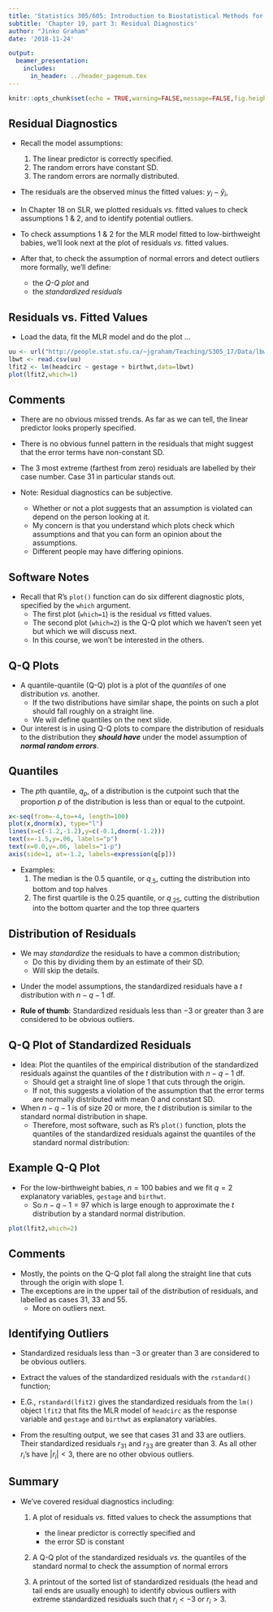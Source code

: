 ```yaml
---
title: 'Statistics 305/605: Introduction to Biostatistical Methods for Health Sciences'
subtitle: 'Chapter 19, part 3: Residual Diagnostics'
author: "Jinko Graham"
date: '2018-11-24'

output: 
  beamer_presentation:
    includes:
      in_header: ../header_pagenum.tex
---
```


```r
knitr::opts_chunk$set(echo = TRUE,warning=FALSE,message=FALSE,fig.height=3,fig.width=5)
```




## Residual Diagnostics

* Recall the model assumptions:
    1. The linear predictor is correctly specified.
    2. The random errors have constant SD.
    3. The random errors are normally distributed.
* The residuals are the observed minus the fitted values: $y_i-\hat{y}_i$, 
* In Chapter 18 on SLR, we plotted residuals _vs._ 
fitted values to check assumptions 1 \& 2, and to 
identify potential outliers.

* To check assumptions 1 \& 2 for the MLR model fitted to low-birthweight babies,
we'll look next at the plot of residuals _vs._ fitted  values.  

* After that, to check the assumption of normal errors and detect
outliers more formally, we'll define:
    + the _Q-Q plot_ and 
    + the _standardized residuals_


## Residuals vs. Fitted Values

* Load the data, fit the MLR model and do the plot $\ldots$

\scriptsize

```r
uu <- url("http://people.stat.sfu.ca/~jgraham/Teaching/S305_17/Data/lbwt.csv")
lbwt <- read.csv(uu)
lfit2 <- lm(headcirc ~ gestage + birthwt,data=lbwt)
plot(lfit2,which=1)
```

\normalsize

## Comments

* There are no obvious missed trends. As far
as we can tell, the linear predictor looks properly specified. 

* There is no obvious funnel pattern in the residuals that might suggest that the error terms have non-constant SD.

* The 3 most extreme (farthest from zero)
residuals are labelled
by their case number. Case 31 in particular stands out.

* Note: Residual diagnostics can be subjective. 
    + Whether or not a plot suggests
    that an assumption is violated can depend on the person looking at it.
    + My concern is that you understand which plots
    check which assumptions and that you can form an opinion
    about the assumptions. 
    + Different people may have differing opinions. 
    

## Software Notes

* Recall that R's `plot()` function can do six
different diagnostic plots, specified by the
`which` argument.
    + The first plot (`which=1`) is the residual _vs_ fitted values.
    + The second plot (`which=2`) is the Q-Q plot which we haven't seen yet but which we will discuss next.
    + In this course, we won't be interested in the others.


## Q-Q Plots

- A quantile-quantile (Q-Q) plot is a plot of the _quantiles_ of one distribution _vs._ another.
    - If the two distributions have similar shape, the points
    on such a plot should fall roughly on a straight line.
    - We will define quantiles on the next slide.
- Our interest is in using Q-Q plots to 
compare the distribution of
residuals to the distribution they ***should have*** under 
the model assumption of ***normal random errors***.


## Quantiles

\small

* The $p$th quantile, $q_p$, of a distribution 
is the cutpoint 
such that the proportion $p$ of the distribution
is less than or equal to the cutpoint.

```r
x<-seq(from=-4,to=+4, length=100)
plot(x,dnorm(x), type="l")
lines(x=c(-1.2,-1.2),y=c(-0.1,dnorm(-1.2)))
text(x=-1.5,y=.06, labels="p")
text(x=0.0,y=.06, labels="1-p")
axis(side=1, at=-1.2, labels=expression(q[p]))
```

* Examples: 
    1. The median is the 0.5 quantile, or $q_{.5}$,
    cutting the distribution into bottom and top halves
    2. The first quartile 
    is the 0.25 quantile, or $q_{.25}$, cutting 
    the distribution into the bottom quarter and the top 
    three quarters
  

## Distribution of Residuals

- We may _standardize_ the 
residuals to have a common distribution; 
    + Do this by dividing them by an estimate of their SD.
    + Will skip the details.
    
<!--
- For the $i$th case, define the _standardized residual_ as
$$ r_i = \frac{y_i - \hat{y}_i}{\hat{\sigma}\sqrt{1-h_{i}}}, \quad \; {\rm where}$$
    + $\hat{\sigma}$ is the estimate of the error SD, i.e. of the SD of the distribution of the $\epsilon$'s, and
    + $0<1-h_{i}<1-1/n$ measures how typical case $i$'s explanatory variables are within the dataset. 
- Cases with atypical explanatory variables
have values of $1-h_{i}$ close to zero, and larger standardized residuals.
-->

\bigskip

* Under the model assumptions, the standardized residuals have 
    a $t$ distribution with $n-q-1$ df.

\bigskip

* **Rule of thumb**: Standardized residuals less than $-3$ or
    greater than 3 are considered to be 
    obvious outliers.
    
## Q-Q Plot of Standardized Residuals

* Idea: Plot the quantiles of the 
empirical distribution of the standardized residuals
against the quantiles of the $t$ distribution
with $n-q-1$ df.
    + Should get a straight line of slope 1 that 
    cuts through the origin.
    + If not, this suggests a violation of the assumption that the
    error terms are normally distributed
    with mean 0 and constant SD.
    
* When $n-q-1$ is of size 20 or more,
the $t$ distribution is similar to 
the standard normal distribution in shape.
    + Therefore, most software, such as R's `plot()` function, plots
    the quantiles of the standardized residuals against the quantiles
    of the standard normal distribution:

## Example Q-Q Plot

* For the low-birthweight babies,
$n=100$ babies and we fit $q=2$ explanatory
variables, `gestage` and `birthwt`.
    + So $n-q-1=97$ which is large enough
    to approximate the $t$ distribution by
    a standard normal distribution.

\scriptsize

```r
plot(lfit2,which=2)
```

## Comments

* Mostly, the points on the Q-Q plot fall along 
the straight line that cuts through the origin with slope 1.
* The exceptions are in the upper tail of the 
distribution of residuals, and labelled as cases
31, 33 and 55.
    + More on outliers next.

## Identifying Outliers

- Standardized
residuals less than $-3$ or greater than 3 are 
considered to be obvious outliers.
- Extract the values of the standardized 
residuals with the `rstandard()` function; 

- E.G., `rstandard(lfit2)` gives the
    standardized residuals from the `lm()` object `lfit2` that
    fits the MLR model of `headcirc` as the response variable 
    and `gestage` and `birthwt` as explanatory 
    variables. 
    
<!--
    + Let's print out the standardized residuals
    for the first 10 babies in the dataset:
    
\scriptsize
```r
rstandard(lfit2)[1:10]
```

## 

+ We can `sort()` these standardized residuals so that they 
are ordered from smallest to largest. 

+ And then apply the `head()` function to the sorted 
  list, to get the smallest 7 residuals; 

  
\scriptsize

```r
head(sort(rstandard(lfit2)),n=7)
```

\normalsize

- Or, we can apply the `tail()` function to the sorted 
  list, to get the largest 7 residuals; 

  
\scriptsize

```r
tail(sort(rstandard(lfit2)),n=7)
```

\normalsize
-->

* From the resulting output, we see that cases 31 and 33 are outliers.
Their standardized residuals $r_{31}$ and $r_{33}$ are greater than 3.
As all other $r_i$'s have $|r_i|<3$, there are no other obvious outliers.


## Summary

* We've covered residual diagnostics including:
    1. A plot of residuals _vs._ fitted values to 
    check the assumptions that 
        + the linear predictor is correctly specified and 
        + the error SD is constant
        \medskip
        
    2. A Q-Q plot of the standardized residuals _vs._ the 
    quantiles of the standard normal to check the assumption of
    normal errors
    \bigskip
    
    3. A printout of the sorted list of standardized residuals
    (the head and tail ends are usually enough) to identify obvious outliers with extreme standardized residuals such that $r_i < -3$  or
    $r_i > 3$.

